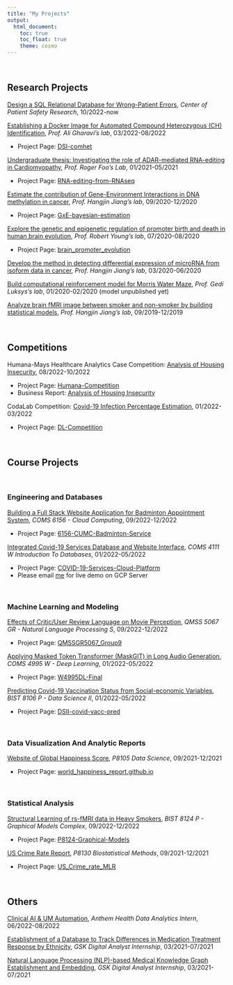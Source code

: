 ```yaml
---
title: "My Projects"
output: 
  html_document:
    toc: true
    toc_float: true
    theme: cosmo
---
```


<br>

## Research Projects

<u>Design a SQL Relational Database for Wrong-Patient Errors</u>, *Center of Patient Safety Research*, 10/2022-now

<u>Establishing a Docker Image for Automated Compound Heterozygous (CH) Identification</u>, *Prof. Ali Gharavi’s lab*, 03/2022-08/2022

* Project Page: [DSI-comhet](https://github.com/YiruGONG/DSI-comhet)

<u>[Undergraduate thesis: Investigating the role of ADAR-mediated RNA-editing in Cardiomyopathy](./projects/RNAediting_Dissertation.pdf)</u>, *Prof. Roger Foo's Lab*, 01/2021-05/2021

* Project Page: [RNA-editing-from-RNAseq](https://github.com/YiruGONG/RNA-editing-from-RNAseq)

<u>Estimate the contribution of Gene-Environment Interactions in DNA methylation in cancer</u>, *Prof. Hangjin Jiang’s lab*, 09/2020-12/2020

* Project Page: [GxE-bayesian-estimation](https://github.com/YiruGONG/GxE-bayesian-estimation)

<u>[Explore the genetic and epigenetic regulation of promoter birth and death in human brain evolution](./projects/Report_YoungLab_yiru.pdf)</u>, *Prof. Robert Young’s lab*, 07/2020-08/2020

* Project Page: [brain_promoter_evolution](https://github.com/YiruGONG/brain_promoter_evolution)

<u>Develop the method in detecting differential expression of microRNA from isoform data in cancer</u>, *Prof. Hangjin Jiang’s lab*, 03/2020-06/2020

<u>Build computational reinforcement model for Morris Water Maze</u>, *Prof. Gedi Luksys's lab*, 01/2020-02/2020 (model unpublished yet)

<u>Analyze brain fMRI image between smoker and non-smoker by building statistical models</u>, *Prof. Hangjin Jiang’s lab*, 09/2019-12/2019

<br>

## Competitions

Humana-Mays Healthcare Analytics Case Competition: <u> [Analysis of Housing Insecurity](https://mays.tamu.edu/humana-tamu-analytics/)</u>, 08/2022-10/2022

* Project Page: [Humana-Competition](https://github.com/YiruGONG/Humana-competition)
* Business Report: [Analysis of Housing Insecurity](https://github.com/YiruGONG/Humana-competition/blob/main/2022CaseCompetition_Yiru_Gong_20221016.pdf)

CodaLab Competition: <u> [Covid-19 Infection Percentage Estimation](https://competitions.codalab.org/competitions/35575#learn_the_details)</u>, 01/2022-03/2022

* Project Page: [DL-Competition](https://github.com/BuddGao/DL-Competition)

<br>

## Course Projects

<br>

### Engineering and Databases

<u>[Building a Full Stack Website Application for Badminton Appointment System](https://youtu.be/KFq0ex0oiKk)</u>, *COMS 6156 - Cloud Computing*, 09/2022-12/2022

* Project Page: [6156-CUMC-Badminton-Service](https://github.com/YiruGONG/6156-CUMC-Badminton-Service)

<u>[Integrated Covid-19 Services Database and Website Interface](http://34.138.84.215:8111/)</u>, *COMS 4111 W Introduction To Databases*, 01/2022-05/2022

* Project Page: [COVID-19-Services-Cloud-Platform](https://github.com/Dantongtong/COVID-19-Services-Cloud-Platform)
* Please email [me](mailto:yg2832@cumc.columbia.edu) for live demo on GCP Server

<br>

### Machine Learning and Modeling

<u>[Effects of Critic/User Review Language on Movie Perception](https://drive.google.com/file/d/1PH5thgSIiz0qjFHcFbBxBPsBHdyN0vYK/view?usp=sharing)</u>, *QMSS 5067 GR - Natural Language Processing S*, 09/2022-12/2022

* Project Page: [QMSSGR5067_Group9](https://github.com/kk0918/QMSSGR5067_Group9)

<u>[Applying Masked Token Transformer (MaskGIT) in Long Audio Generation](https://youtu.be/KFq0ex0oiKk)</u>, *COMS 4995 W - Deep Learning*, 01/2022-05/2022

* Project Page: [W4995DL-Final](https://github.com/HawkDukez/W4995DL-Final)

<u>[Predicting Covid-19 Vaccination Status from Social-economic Variables](https://github.com/YiruGONG/DSII-covid-vacc-pred/blob/main/final_report.pdf)</u>, *BIST 8106 P - Data Science II*, 01/2022-05/2022

* Project Page: [DSII-covid-vacc-pred](https://github.com/YiruGONG/DSII-covid-vacc-pred)

<br>

### Data Visualization And Analytic Reports

<u>[Website of Global Happiness Score](https://yirugong.github.io/world_happiness_report.github.io/index.html)</u>, *P8105 Data Science*, 09/2021-12/2021

* Project Page: [
world_happiness_report.github.io](https://github.com/YiruGONG/world_happiness_report.github.io)

<br>

### Statistical Analysis

<u>[Structural Learning of rs-fMRI data in Heavy
Smokers](https://github.com/YiruGONG/P8124-Graphical-Models/blob/main/Graphical_Final_Project.pdf)</u>, *BIST 8124 P - Graphical Models Complex*, 09/2022-12/2022

* Project Page: [P8124-Graphical-Models](https://github.com/YiruGONG/P8124-Graphical-Models)

<u>[US Crime Rate Report](./projects/CR_Report.pdf)</u>, *P8130 Biostatistical Methods*, 09/2021-12/2021

* Project Page: [US_Crime_rate_MLR](https://github.com/YiruGONG/US_Crime_rate_MLR)

<br>

## Others

<u>Clinical AI & UM Automation</u>, *Anthem Health Data Analytics Intern*, 06/2022-08/2022

<u>Establishment of a Database to Track Differences in Medication Treatment Response by Ethnicity</u>, *GSK Digital Analyst Internship*, 03/2021-07/2021

<u>Natural Language Processing (NLP)-based Medical Knowledge Graph Establishment and Embedding</u>, *GSK Digital Analyst Internship*, 03/2021-07/2021